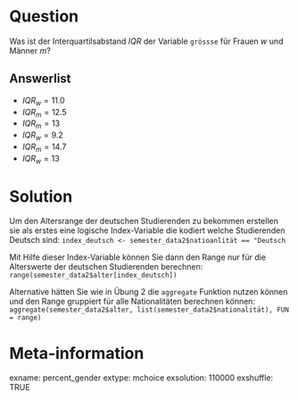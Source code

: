 Question
=======
Was ist der Interquartilsabstand $IQR$ der Variable `grössse` für Frauen $w$ und Männer $m$?

Answerlist
--------
* $IQR_w = 11.0$
* $IQR_m = 12.5$
* $IQR_m = 13$
* $IQR_w = 9.2$
* $IQR_m = 14.7$
* $IQR_w = 13$

Solution
========
Um den Altersrange der deutschen Studierenden zu bekommen erstellen sie als erstes eine logische Index-Variable die kodiert welche Studierenden Deutsch
sind: `index_deutsch <- semester_data2$natioanlität == "Deutsch`

Mit Hilfe dieser Index-Variable können Sie dann den Range nur für die Alterswerte der deutschen Studierenden berechnen: `range(semester_data2$alter[index_deutsch])`

Alternative hätten Sie wie in Übung 2 die `aggregate` Funktion nutzen können und den Range gruppiert für alle Nationalitäten berechnen können: `aggregate(semester_data2$alter, list(semester_data2$nationalität), FUN = range)`

Meta-information
=========
exname: percent_gender 
extype: mchoice 
exsolution: 110000
exshuffle: TRUE
